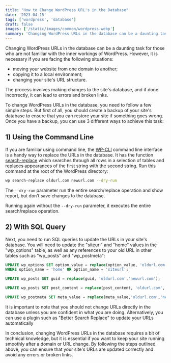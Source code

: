 ```yaml
---
title: "How to Change WordPress URL's in the Database"
date: '2023-04-15'
tags: ['wordpress', 'database']
draft: false
images: ['/static/images/common/wordpress.webp']
summary: 'Changing WordPress URLs in the database can be a daunting task for those who are not familiar with the inner workings of WordPress. However, it is necessary if you are moving your website from one domain to another.'
---
```


Changing WordPress URLs in the database can be a daunting task for those who are not familiar with the inner workings of WordPress. However, it is necessary if you are facing the following situations:

- moving your website from one domain to another;
- copying it to a local environment;
- changing your site's URL structure.

The process involves making changes to the site's database, and if done incorrectly, it can lead to errors and broken links.

To change WordPress URLs in the database, you need to follow a few simple steps. But first of all, you should create a backup of your site's database to ensure that you can restore your site if something goes wrong. Once you have a backup, you can use 3 different ways to achieve this task:

## 1) Using the Command Line

If you are familiar using command line, the [WP-CLI](https://wp-cli.org/) command line interface is a handy way to replace the URLs in the database. It has the function [search-replace](https://developer.wordpress.org/cli/commands/search-replace/) which searches through all rows in a selection of tables and replaces appearances of the first string with the second string. Run this command at the root of the WordPress directory:

```bash
wp search-replace oldurl.com newurl.com --dry-run
```

The `--dry-run` parameter run the entire search/replace operation and show report, but don’t save changes to the database.

Running again without the `--dry-run` parameter, it executes the entire search/replace operation.

## 2) With SQL Query

Next, you need to run SQL queries to update the URLs in your site's database. You will need to update the "siteurl" and "home" values in the "wp_options" table, as well as any references to your old URL in other tables such as "wp_posts" and "wp_postmeta":

```sql
UPDATE wp_options SET option_value = replace(option_value, 'oldurl.com', 'newurl.com')
WHERE option_name = 'home' OR option_name = 'siteurl';

UPDATE wp_posts SET guid = replace(guid, 'oldurl.com','newurl.com');

UPDATE wp_posts SET post_content = replace(post_content, 'oldurl.com', 'newurl.com');

UPDATE wp_postmeta SET meta_value = replace(meta_value,'oldurl.com','newurl.com');
```

<Alert type="alert">
  It is important to note that you should not change URLs directly in the database unless you are
  confident in what you are doing. Alternatively, you can use a plugin such as "Better Search
  Replace" to update your URLs automatically
</Alert>

In conclusion, changing WordPress URLs in the database requires a bit of technical knowledge, but it is essential if you want to keep your site running smoothly after a domain or URL change. By following the steps outlined above, you can ensure that your site's URLs are updated correctly and avoid any errors or broken links.
